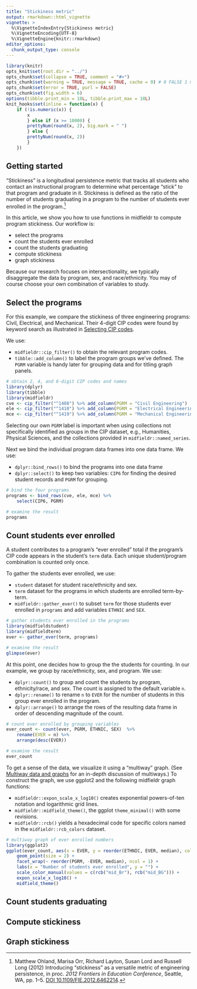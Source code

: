 ```yaml
---
title: "Stickiness metric"
output: rmarkdown::html_vignette
vignette: >
  %\VignetteIndexEntry{Stickiness metric}
  %\VignetteEncoding{UTF-8}
  %\VignetteEngine{knitr::rmarkdown}
editor_options: 
  chunk_output_type: console
---
```


```r
library(knitr)
opts_knit$set(root.dir = "../")
opts_chunk$set(collapse = TRUE, comment = "#>")
opts_chunk$set(warning = TRUE, message = TRUE, cache = 0) # 0 FALSE 1 minimal
opts_chunk$set(error = TRUE, purl = FALSE)
opts_chunk$set(fig.width = 6)
options(tibble.print_min = 10L, tibble.print_max = 10L)
knit_hooks$set(inline = function(x) {
	if (!is.numeric(x)) { 
		x 
		} else if (x >= 10000) { 
		prettyNum(round(x, 2), big.mark = " ")
		} else {
		prettyNum(round(x, 2))
		}
	})
```



## Getting started 

"Stickiness" is a longitudinal persistence metric that tracks all students who contact an instructional program to determine what percentage “stick” to that program and graduate in it. Stickiness is defined as the ratio of the number of students graduating in a program to the number of students ever enrolled in the program.[^1]

[^1]: Matthew Ohland, Marisa Orr, Richard Layton, Susan Lord and Russell Long (2012) Introducing “stickiness” as a versatile metric of engineering persistence, in proc. *2012 Frontiers in Education Conference*, Seattle, WA, pp. 1--5. [DOI 10.1109/FIE.2012.6462214](http://dx.doi.org/10.1109/FIE.2012.6462214). 

In this article, we show you how to use functions in midfieldr to compute program stickiness. Our workflow is: 

- select the programs 
- count the students ever enrolled
- count the students graduating  
- compute stickiness 
- graph stickiness 

Because our research focuses on intersectionality, we typically disaggregate the data by program, sex, and race/ethnicity. You may of course choose your own combination of variables to study. 



## Select the programs

For this example, we compare the stickiness of three engineering programs: Civil, Electrical, and Mechanical. Their 4-digit CIP codes were found by keyword search as illustrated in [Selecting CIP codes](cip_filter.html). 

We use:  

- `midfieldr::cip_filter()` to obtain the relevant program codes.  
- `tibble::add_column()`  to label the program groups we've defined. The `PGRM` variable is handy later for grouping data and for titling graph panels. 

```r
# obtain 2, 4, and 6-digit CIP codes and names
library(dplyr)
library(tibble)
library(midfieldr) 
cve <- cip_filter("^1408") %>% add_column(PGRM = "Civil Engineering")
ele <- cip_filter("^1410") %>% add_column(PGRM = "Electrical Engineering")
mce <- cip_filter("^1419") %>% add_column(PGRM = "Mechanical Engineering")
```

Selecting our own `PGRM` label is important when using collections not specifically identified as groups in the CIP dataset, e.g., Humanities, Physical Sciences, and the  collections provided in `midfieldr::named_series`.  

Next we bind the individual program data frames into one data frame. We use: 

- `dplyr::bind_rows()` to bind the programs into one data frame 
- `dplyr::select()` to keep two variables: `CIP6` for finding the desired student records and `PGRM` for grouping.

```r
# bind the four programs
programs <- bind_rows(cve, ele, mce) %>% 
	select(CIP6, PGRM)

# examine the result
programs
```



## Count students ever enrolled 

A student contributes to a program's "ever enrolled" total if the program's CIP code appears in the student's `term` data. Each unique student/program combination is counted only once.  

To gather the students ever enrolled, we use:

- `student` dataset for student race/ethnicity and sex. 
- `term` dataset for the programs in which students are enrolled term-by-term. 
- `midfieldr::gather_ever()` to subset `term` for those students ever enrolled in `programs` and add variables `ETHNIC` and `SEX`. 

```r
# gather students ever enrolled in the programs
library(midfieldstudent)
library(midfieldterm)
ever <- gather_ever(term, programs)

# examine the result
glimpse(ever)
```

At this point, one decides how to group the the students for counting. In our example, we group by race/ethnicity, sex, and program. We use:

- `dplyr::count()` to group and count the students by program, ethnicity/race, and sex. The count is assigned to the default variable `n`. 
- `dplyr::rename()` to rename `n` to `EVER` for the number of students in this group ever enrolled in the program. 
- `dplyr::arrange()` to arrange the rows of the resulting data frame in order of descending magnitude of the count. 

```r
# count ever enrolled by grouping variables 
ever_count <- count(ever, PGRM, ETHNIC, SEX)  %>% 
	rename(EVER = n) %>% 
	arrange(desc(EVER))

# examine the result
ever_count
```

To get a sense of the data, we visualize it using a "multiway" graph. (See [Multiway data and graphs](multiway.html) for an in-depth discussion of multiways.)  To construct the graph, we use ggplot2 and the following midfieldr graph functions: 

- `midfieldr::expon_scale_x_log10()` creates exponential powers-of-ten notation and logarithmic grid lines.  
- `midfieldr::midfield_theme()`, the ggplot `theme_minimal()` with some revisions. 
- `midfieldr::rcb()` yields a hexadecimal code for specific colors named in the `midfieldr::rcb_colors` dataset.  

```r
# multiway graph of ever enrolled numbers 
library(ggplot2)
ggplot(ever_count, aes(x = EVER, y = reorder(ETHNIC, EVER, median), col = SEX)) +
	geom_point(size = 2) + 	
	facet_wrap(~ reorder(PGRM, -EVER, median), ncol = 1) +
	labs(x = "Number of students ever enrolled", y = "") +
	scale_color_manual(values = c(rcb("mid_Br"), rcb("mid_BG"))) + 
	expon_scale_x_log10() +
	midfield_theme() 
```



## Count students graduating 




## Compute stickiness 




## Graph stickiness 





